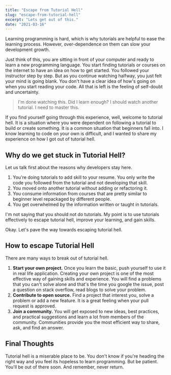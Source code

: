 ```yaml
---
title: "Escape from Tutorial Hell"
slug: "escape-from-tutorial-hell"
excerpt: "Lets get out of this."
date: "2021-03-16"
---
```


Learning programming is hard, which is why tutorials are helpful to ease the learning process. However, over-dependence on them can slow your development growth.

Just think of this, you are sitting in front of your computer and ready to learn a new programming language. You start finding tutorials or courses on the internet to have an idea on how to get started. You followed your instructor step by step. But as you continue watching halfway, you just felt your mind is going blank. You don't have a clear idea of how's going on when you start reading your code. All that is left is the feeling of self-doubt and uncertainty.

> I'm done watching this. Did I learn enough? I should watch another tutorial. I need to master this.

If you find yourself going through this experience, well, welcome to tutorial hell. It is a situation where you were dependent on following a tutorial to build or create something. It is a common situation that beginners fall into. I know learning to code on your own is difficult, and I wanted to share my experience on how I got out of tutorial hell.

## Why do we get stuck in Tutorial Hell?

Let us talk first about the reasons why developers stay here.

1. You're doing tutorials to add skill to your resume. You only write the code you followed from the tutorial and not developing that skill.
1. You moved onto another tutorial without adding or refactoring it.
1. You consume information from courses that are pretty similar to beginner level repackaged by different people.
1. You get overwhelmed by the information written or taught in tutorials.

I'm not saying that you should not do tutorials. My point is to use tutorials effectively to escape tutorial hell, improve your learning, and gain skills.

Okay. Let's pave the way towards escaping tutorial hell.

## How to escape Tutorial Hell

There are many ways to break out of tutorial hell.

1. **Start your own project.** Once you learn the basic, push yourself to use it in real life application. Creating your own project is one of the most effective way of gaining skills and experience. You will find a problems that you can't solve alone and that's the time you google the issue, post a question on stack overflow, read blogs to solve your problem.
1. **Contribute to open source.** Find a project that interest you, solve a problem or add a new feature. It is a great feeling when your pull request is approved.
1. **Join a community.** You will get exposed to new ideas, best practices, and practical suggestions and learn a lot from members of the community. Communities provide you the most efficient way to share, ask, and find an answer.

## Final Thoughts

Tutorial hell is a miserable place to be. You don't know if you're heading the right way and you feel its hopeless to learn programming. But be patient. You'll be out of there soon. And remember, never return.
